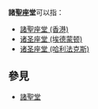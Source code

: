 '''諸聖座堂'''可以指：
* [[諸聖座堂_(香港)|諸聖座堂 (香港)]]
* [[诸圣座堂_(埃德蒙顿)|诸圣座堂 (埃德蒙顿)]]
* [[诸圣座堂_(哈利法克斯)|诸圣座堂 (哈利法克斯)]]

==參見==
* [[諸聖堂|諸聖堂]]

{{消歧義|Cat=教堂消歧義}}